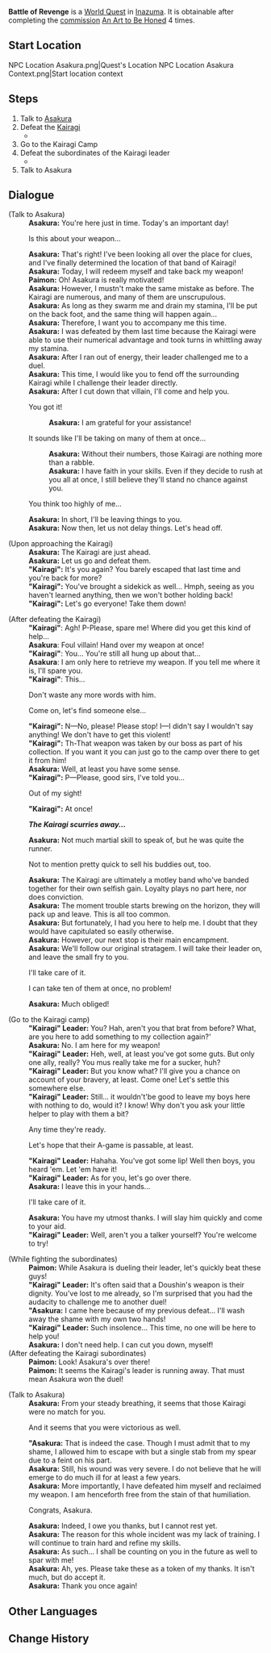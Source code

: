 {{Quest Infobox
|id            = 72804
|type          = World
|region        = Inazuma
|area          = Narukami Island
|image         = World Quest Battle of Revenge.png
|requirement   = Complete [[An Art to Be Honed]] 4 times
|startLocation = [[Inazuma City]], [[Inazuma]]
|exp           = 100
|rep           = Inazuma
|repAmt        = 20
|other         = {{Card|Mora|30,000}}{{Card|Hero's Wit|2}}
|characters    = Asakura; Paimon; Traveler
}}
'''Battle of Revenge''' is a [[World Quests|World Quest]] in [[Inazuma]]. It is obtainable after completing the [[commission]] [[An Art to Be Honed]] 4 times.

==Start Location==
<gallery hideaddbutton="true" captionalign="center">
NPC Location Asakura.png|Quest's Location
NPC Location Asakura Context.png|Start location context
</gallery>

==Steps==
# Talk to [[Asakura]]
# Defeat the [[Kairagi]]
#* {{Enemy List|Nobushi: Hitsukeban;Nobushi: Jintouban*2|#*}}
# Go to the Kairagi Camp
# Defeat the subordinates of the Kairagi leader
#* {{Enemy List|Nobushi: Hitsukeban;Nobushi: Jintouban*3;Nobushi: Kikouban|#*}}
# Talk to Asakura

==Dialogue==
{{Quest Description|[[Asakura]] has discovered the [[Kairagi]]'s whereabouts. The time has come for a rematch to reclaim his weapon...}}
{{Dialogue start}}
;(Talk to Asakura)
:'''Asakura:''' You're here just in time. Today's an important day!
:{{DIcon}} Is this about your weapon...
:'''Asakura:''' That's right! I've been looking all over the place for clues, and I've finally determined the location of that band of Kairagi!
:'''Asakura:''' Today, I will redeem myself and take back my weapon!
:'''Paimon:''' Oh! Asakura is really motivated!
:'''Asakura:''' However, I mustn't make the same mistake as before. The Kairagi are numerous, and many of them are unscrupulous.
:'''Asakura:''' As long as they swarm me and drain my stamina, I'll be put on the back foot, and the same thing will happen again...
:'''Asakura:''' Therefore, I want you to accompany me this time.
:'''Asakura:''' I was defeated by them last time because the Kairagi were able to use their numerical advantage and took turns in whittling away my stamina.
:'''Asakura:''' After I ran out of energy, their leader challenged me to a duel.
:'''Asakura:''' This time, I would like you to fend off the surrounding Kairagi while I challenge their leader directly.
:'''Asakura:''' After I cut down that villain, I'll come and help you.
:{{DIcon}} You got it!
::'''Asakura:''' I am grateful for your assistance!
:{{DIcon}} It sounds like I'll be taking on many of them at once...
::'''Asakura:''' Without their numbers, those Kairagi are nothing more than a rabble.
::'''Asakura:''' I have faith in your skills. Even if they decide to rush at you all at once, I still believe they'll stand no chance against you.
:{{DIcon}} You think too highly of me...
:'''Asakura:''' In short, I'll be leaving things to you.
:'''Asakura:''' Now then, let us not delay things. Let's head off.

;(Upon approaching the Kairagi)
:'''Asakura:''' The Kairagi are just ahead.
:'''Asakura:''' Let us go and defeat them.
:'''"Kairagi":''' It's you again? You barely escaped that last time and you're back for more?
:'''"Kairagi":''' You've brought a sidekick as well... Hmph, seeing as you haven't learned anything, then we won't bother holding back!
:'''"Kairagi":''' Let's go everyone! Take them down!

;(After defeating the Kairagi)
:'''"Kairagi"''': Agh! P-Please, spare me! Where did you get this kind of help...
:'''Asakura''': Foul villain! Hand over my weapon at once!
:'''"Kairagi"''': You... You're still all hung up about that...
:'''Asakura''': I am only here to retrieve my weapon. If you tell me where it is, I'll spare you.
:'''"Kairagi"''': This...
:{{DIcon}} Don't waste any more words with him.
:{{DIcon}} Come on, let's find someone else...
:'''"Kairagi":''' N&mdash;No, please! Please stop! I&mdash;I didn't say I wouldn't say anything! We don't have to get this violent!
:'''"Kairagi":''' Th-That weapon was taken by our boss as part of his collection. If you want it you can just go to the camp over there to get it from him!
:'''Asakura:''' Well, at least you have some sense.
:'''"Kairagi":''' P&mdash;Please, good sirs, I've told you...
:{{DIcon}} Out of my sight!
:'''"Kairagi":''' At once!

:'''''The Kairagi scurries away...'''''

:'''Asakura:''' Not much martial skill to speak of, but he was quite the runner.
:{{DIcon}} Not to mention pretty quick to sell his buddies out, too.
:'''Asakura:''' The Kairagi are ultimately a motley band who've banded together for their own selfish gain. Loyalty plays no part here, nor does conviction.
:'''Asakura:''' The moment trouble starts brewing on the horizon, they will pack up and leave. This is all too common.
:'''Asakura:''' But fortunately, I had you here to help me. I doubt that they would have capitulated so easily otherwise.
:'''Asakura:''' However, our next stop is their main encampment.
:'''Asakura:''' We'll follow our original stratagem. I will take their leader on, and leave the small fry to you.
:{{DIcon}} I'll take care of it.
:{{DIcon}} I can take ten of them at once, no problem!
:'''Asakura:''' Much obliged!

;(Go to the Kairagi camp)
:'''"Kairagi" Leader:''' You? Hah, aren't you that brat from before? What, are you here to add something to my collection again?'
:'''Asakura:''' No. I am here for my weapon!
:'''"Kairagi" Leader:''' Heh, well, at least you've got some guts. But only one ally, really? You mus really take me for a sucker, huh?
:'''"Kairagi" Leader:''' But you know what? I'll give you a chance on account of your bravery, at least. Come one! Let's settle this somewhere else.
:'''"Kairagi" Leader:''' Still... it wouldn't'be good to leave my boys here with nothing to do, would it? I know! Why don't you ask your little helper to play with them a bit?
:{{DIcon}} Any time they're ready.
:{{DIcon}} Let's hope that their A-game is passable, at least.
:'''"Kairagi" Leader:''' Hahaha. You've got some lip! Well then boys, you heard 'em. Let 'em have it!
:'''"Kairagi" Leader:''' As for you, let's go over there.
:'''Asakura:''' I leave this in your hands...
:{{DIcon}} I'll take care of it.
:'''Asakura:''' You have my utmost thanks. I will slay him quickly and come to your aid.
:'''"Kairagi" Leader:''' Well, aren't you a talker yourself? You're welcome to try!

;(While fighting the subordinates)
:'''Paimon:''' While Asakura is dueling their leader, let's quickly beat these guys!
:'''"Kairagi" Leader:''' It's often said that a Doushin's weapon is their dignity. You've lost to me already, so I'm surprised that you had the audacity to challenge me to another duel!
:'''"Asakura:''' I came here because of my previous defeat... I'll wash away the shame with my  own two hands!
:'''"Kairagi" Leader:''' Such insolence... This time, no one will be here to help you!
:'''Asakura:''' I don't need help. I can cut you down, myself!
;(After defeating the Kairagi subordinates)
:'''Paimon:''' Look! Asakura's over there!
:'''Paimon:''' It seems the Kairagi's leader is running away. That must mean Asakura won the duel!

;(Talk to Asakura)
:'''Asakura:''' From your steady breathing, it seems that those Kairagi were no match for you.
:{{DIcon}} And it seems that you were victorious as well.
:'''"Asakura:''' That is indeed the case. Though I must admit that to my shame, I allowed him to escape with but a single stab from my spear due to a feint on his part.
:'''Asakura:''' Still, his wound was very severe. I do not believe that he will emerge to do much ill for at least a few years.
:'''Asakura:''' More importantly, I have defeated him myself and reclaimed my weapon. I am henceforth free from the stain of that humiliation.
:{{DIcon}} Congrats, Asakura.
:'''Asakura:''' Indeed, I owe you thanks, but I cannot rest yet.
:'''Asakura:''' The reason for this whole incident was my lack of training. I will continue to train hard and refine my skills.
:'''Asakura:''' As such... I shall be counting on you in the future as well to spar with me!
:'''Asakura:''' Ah, yes. Please take these as a token of my thanks. It isn't much, but do accept it.
:'''Asakura:''' Thank you once again!
{{Dialogue end}}

==Other Languages==
{{Other Languages
|en      = Battle of Revenge
|zhs     = 洗刷耻辱的一战
|zhs_rm  = Xǐshuā Chǐrǔ de Yī Zhàn
|zht     = 洗刷恥辱的一戰
|zht_rm  = Xǐshuā Chǐrǔ de Yī Zhàn
|zh_tl   = 
|ja      = 屈辱を晴らす一戦
|ja_rm   = Kutsujoku wo Harasu Issen
|ja_tl   = Battle to Clear the Disgrace
|ko      = 설욕의 결투
|ko_rm   = Seolyok-ui Gyeoltu
|ko_tl   = Battle of Revenge
|es      = Lucha por la redención
|es_tl   = Fight for Redemption
|fr      = Lutte pour la rédemption
|fr_tl   = Struggle for Redemption
|ru      = Борьба за искупление
|ru_tl   = Fight for Redemption
|th      = การต่อสู้นัดล้างตา
|th_rm   = 
|th_tl   = 
|vi      = Một Trận Chiến Để Đích Thân Rửa Nhục
|vi_tl   = 
|de      = Die eigene Scham auslöschen
|de_tl   = To Trigger Its Own Shame
|id      = Pertempuran Balas Dendam
|id_tl   = Battle of Revenge
|pt      = Batalha de Vingança
|pt_tl   = Battle of Revenge
}}

==Change History==
{{Change History|2.0}}